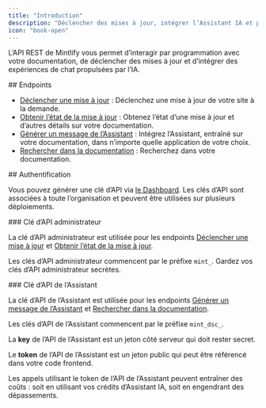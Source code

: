 ```yaml
---
title: "Introduction"
description: "Déclencher des mises à jour, intégrer l’Assistant IA et plus encore"
icon: "book-open"
---
```


L’API REST de Mintlify vous permet d’interagir par programmation avec votre documentation, de déclencher des mises à jour et d’intégrer des expériences de chat propulsées par l’IA.

<div id="endpoints">
  ## Endpoints
</div>

* [Déclencher une mise à jour](/fr/api-reference/update/trigger) : Déclenchez une mise à jour de votre site à la demande.
* [Obtenir l’état de la mise à jour](/fr/api-reference/update/status) : Obtenez l’état d’une mise à jour et d’autres détails sur votre documentation.
* [Générer un message de l’Assistant](/fr/api-reference/assistant/create-assistant-message) : Intégrez l’Assistant, entraîné sur votre documentation, dans n’importe quelle application de votre choix.
* [Rechercher dans la documentation](/fr/api-reference/assistant/search) : Recherchez dans votre documentation.

<div id="authentication">
  ## Authentification
</div>

Vous pouvez générer une clé d’API via [le Dashboard](https://dashboard.mintlify.com/settings/organization/api-keys). Les clés d’API sont associées à toute l’organisation et peuvent être utilisées sur plusieurs déploiements.

<div id="admin-api-key">
  ### Clé d’API administrateur
</div>

La clé d’API administrateur est utilisée pour les endpoints [Déclencher une mise à jour](/fr/api-reference/update/trigger) et [Obtenir l’état de la mise à jour](/fr/api-reference/update/status).

Les clés d’API administrateur commencent par le préfixe `mint_`. Gardez vos clés d’API administrateur secrètes.

<div id="assistant-api-key">
  ### Clé d’API de l’Assistant
</div>

La clé d’API de l’Assistant est utilisée pour les endpoints [Générer un message de l’Assistant](/fr/api-reference/assistant/create-assistant-message) et [Rechercher dans la documentation](/fr/api-reference/assistant/search).

Les clés d’API de l’Assistant commencent par le préfixe `mint_dsc_`.

La **key** de l’API de l’Assistant est un jeton côté serveur qui doit rester secret.

Le **token** de l’API de l’Assistant est un jeton public qui peut être référencé dans votre code frontend.

<Note>
  Les appels utilisant le token de l’API de l’Assistant peuvent entraîner des coûts : soit en utilisant vos crédits d’Assistant IA, soit en engendrant des dépassements.
</Note>
